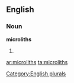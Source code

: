 ==English==

===Noun===
'''microliths'''

# {{plural of|[[microlith]]}}

[[Category:English plurals]]

[[ar:microliths]]
[[ta:microliths]]
